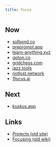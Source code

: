 ```yaml
---
title: Focus
---
```


## Now

- [solbond.co](https://solbond.co)
- [preprompt.app](https://prepromt.app)
- [learn-anything.xyz](https://learn-anything.xyz)
- [gpton.co](https://gpton.co)
- [gridchess.com](https://gridchess.com)
- [jazz.tools](https://jazz.tools)
- [notlost.network](https://notlost.network)
- [1focus.ai](https://1focus.ai)

## Next

- [kuskus.app](https://kuskus.app)

## Links

- [Projects (old site)](https://23-personal.nikiv.dev/projects)
- [Focusing (old wiki)](https://wiki.nikiv.dev/focusing)
